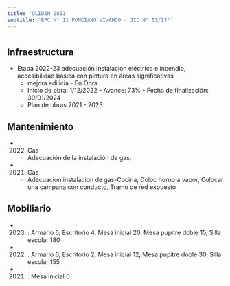 ```yaml
---
title: 'OLIDEN 2851'
subtitle: 'EPC N° 11 PONCIANO VIVANCO - JIC N° 01/13°'
---
```


#
## Infraestructura

* Etapa 2022-23 adecuación instalación eléctrica e incendio, accesibilidad básica con pintura en áreas significativas 
    + mejora edilicia - En Obra 
    + Inicio de obra: 1/12/2022 - Avance: 73% - Fecha de finalización: 30/01/2024 
    + Plan de obras 2021 - 2023 






## Mantenimiento

*  (2022) Gas 
    + Adecuación de la instalación de gas.

*  (2021) Gas 
    + Adecuacion instalacion de gas-Cocina, Coloc horno a vapor, Colocar una campana con conducto, Tramo de red expuesto





## Mobiliario

*  (2023) : Armario 6, Escritorio 4, Mesa inicial 20, Mesa pupitre doble 15, Silla escolar 180 

*  (2022) : Armario 6, Escritorio 2, Mesa inicial 12, Mesa pupitre doble 30, Silla escolar 155 

*  (2021) : Mesa inicial 6 



